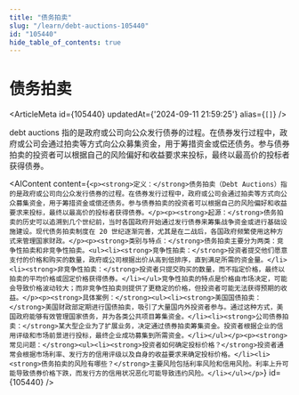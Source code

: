 ```yaml
---
title: "债务拍卖"
slug: "/learn/debt-auctions-105440"
id: "105440"
hide_table_of_contents: true
---
```



# 债务拍卖

<ArticleMeta id={105440} updatedAt={'2024-09-11 21:59:25'} alias={`[]`} />
<div className='border-solid border-b border-t-0 my-4 border-[var(--ifm-color-gray-300)]' />

debt auctions 指的是政府或公司向公众发行债券的过程。在债券发行过程中，政府或公司会通过拍卖等方式向公众募集资金，用于筹措资金或偿还债务。参与债券拍卖的投资者可以根据自己的风险偏好和收益要求来投标，最终以最高价的投标者获得债券。

<AIContent content={`<p><strong>定义：</strong>债务拍卖（Debt Auctions）指的是政府或公司向公众发行债券的过程。在债券发行过程中，政府或公司会通过拍卖等方式向公众募集资金，用于筹措资金或偿还债务。参与债券拍卖的投资者可以根据自己的风险偏好和收益要求来投标，最终以最高价的投标者获得债券。</p><p><strong>起源：</strong>债务拍卖的历史可以追溯到几个世纪前，当时各国政府开始通过发行债券来筹集战争资金或进行基础设施建设。现代债务拍卖制度在 20 世纪逐渐完善，尤其是在二战后，各国政府频繁使用这种方式来管理国家财政。</p><p><strong>类别与特点：</strong>债务拍卖主要分为两类：竞争性拍卖和非竞争性拍卖。<ul><li><strong>竞争性拍卖：</strong>投资者提交他们愿意支付的价格和购买的数量，政府或公司根据出价从高到低排序，直到满足所需的资金量。</li><li><strong>非竞争性拍卖：</strong>投资者只提交购买的数量，而不指定价格，最终以拍卖的平均价格或固定价格获得债券。</li></ul>竞争性拍卖的特点是价格由市场决定，可能会导致价格波动较大；而非竞争性拍卖则提供了更稳定的价格，但投资者可能无法获得预期的收益。</p><p><strong>具体案例：</strong><ul><li><strong>美国国债拍卖：</strong>美国财政部定期进行国债拍卖，吸引了大量国内外投资者参与。通过这种方式，美国政府能够有效管理国家债务，并为各类公共项目筹集资金。</li><li><strong>公司债券拍卖：</strong>某大型企业为了扩展业务，决定通过债券拍卖筹集资金。投资者根据企业的信用评级和市场前景进行投标，最终企业成功募集到所需资金。</li></ul></p><p><strong>常见问题：</strong><ul><li><strong>投资者如何确定投标价格？</strong>投资者通常会根据市场利率、发行方的信用评级以及自身的收益要求来确定投标价格。</li><li><strong>债务拍卖的风险有哪些？</strong>主要风险包括利率风险和信用风险。利率上升可能导致债券价格下跌，而发行方的信用状况恶化可能导致违约风险。</li></ul></p>`} id={105440} />
